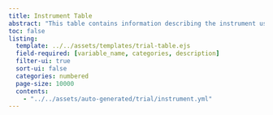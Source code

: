 ```yaml
---
title: Instrument Table
abstract: "This table contains information describing the instrument used to collect data from subjects and their specific parameterization (i.e., timelines), e.g., parameters for the software that executes the presentation of the stimuli and records key presses)."
toc: false
listing: 
  template: ../../assets/templates/trial-table.ejs
  field-required: [variable_name, categories, description]
  filter-ui: true
  sort-ui: false
  categories: numbered
  page-size: 10000
  contents:
    - "../../assets/auto-generated/trial/instrument.yml"
---
```


